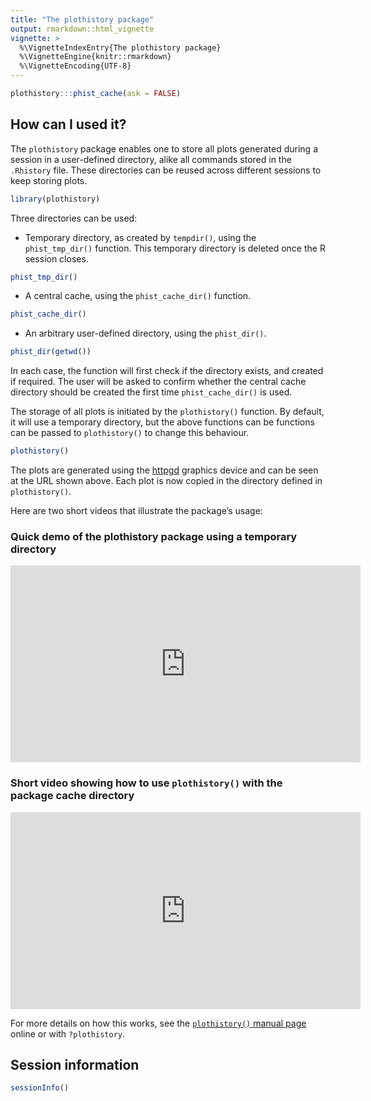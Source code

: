 ```yaml
---
title: "The plothistory package"
output: rmarkdown::html_vignette
vignette: >
  %\VignetteIndexEntry{The plothistory package}
  %\VignetteEngine{knitr::rmarkdown}
  %\VignetteEncoding{UTF-8}
---
```


```r
plothistory:::phist_cache(ask = FALSE)
```

## How can I used it?

The `plothistory` package enables one to store all plots generated
during a session in a user-defined directory, alike all commands
stored in the `.Rhistory` file. These directories can be reused across
different sessions to keep storing plots.

```r
library(plothistory)
```

Three directories can be used:

- Temporary directory, as created by `tempdir()`, using the
  `phist_tmp_dir()` function. This temporary directory is deleted once
  the R session closes.

```r
phist_tmp_dir()
```

- A central cache, using the `phist_cache_dir()` function.

```r
phist_cache_dir()
```

- An arbitrary user-defined directory, using the `phist_dir()`.

```r
phist_dir(getwd())
```

In each case, the function will first check if the directory exists,
and created if required. The user will be asked to confirm whether the
central cache directory should be created the first time
`phist_cache_dir()` is used.

The storage of all plots is initiated by the `plothistory()`
function. By default, it will use a temporary directory, but the above
functions can be functions can be passed to `plothistory()` to change
this behaviour.

```r
plothistory()
```

The plots are generated using the
[httpgd](https://nx10.github.io/httpgd/) graphics device and can be seen
at the URL shown above. Each plot is now copied in the directory
defined in `plothistory()`.

Here are two short videos that illustrate the package's usage:

### Quick demo of the plothistory package using a temporary directory

<iframe width="560" height="315" src="https://www.youtube-nocookie.com/embed/6pZaaAS_hqM?si=XON7xudOlmcHSOuR" title="YouTube video player" frameborder="0" allow="accelerometer; autoplay; clipboard-write; encrypted-media; gyroscope; picture-in-picture; web-share" referrerpolicy="strict-origin-when-cross-origin" allowfullscreen></iframe>

### Short video showing how to use `plothistory()` with the package cache directory

<iframe width="560" height="315" src="https://www.youtube-nocookie.com/embed/kA9uhSm45oU?si=zoxlLeS_Axzs4Mpl" title="YouTube video player" frameborder="0" allow="accelerometer; autoplay; clipboard-write; encrypted-media; gyroscope; picture-in-picture; web-share" referrerpolicy="strict-origin-when-cross-origin" allowfullscreen></iframe>

For more details on how this works, see the [`plothistory()` manual
page](https://lgatto.github.io/plothistory/reference/plothistory.html)
online or with `?plothistory`.

## Session information

```r
sessionInfo()
```
